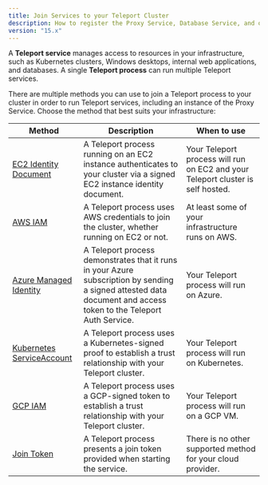 ```yaml
---
title: Join Services to your Teleport Cluster
description: How to register the Proxy Service, Database Service, and other Teleport services with your cluster.
version: "15.x"
---
```


A **Teleport service** manages access to resources in your infrastructure, such
as Kubernetes clusters, Windows desktops, internal web applications, and
databases. A single **Teleport process** can run multiple Teleport services.

There are multiple methods you can use to join a Teleport process to your
cluster in order to run Teleport services, including an instance of the Proxy
Service. Choose the method that best suits your infrastructure:

| Method                                                                             | Description                                                                                                                                                       | When to use                                                                     |
| ---------------------------------------------------------------------------------- | ----------------------------------------------------------------------------------------------------------------------------------------------------------------- | ------------------------------------------------------------------------------- |
| [EC2 Identity Document](/docs/agents/join-services-to-your-cluster/aws-ec2)        | A Teleport process running on an EC2 instance authenticates to your cluster via a signed EC2 instance identity document.                                          | Your Teleport process will run on EC2 and your Teleport cluster is self hosted. |
| [AWS IAM](/docs/agents/join-services-to-your-cluster/aws-iam)                      | A Teleport process uses AWS credentials to join the cluster, whether running on EC2 or not.                                                                       | At least some of your infrastructure runs on AWS.                               |
| [Azure Managed Identity](/docs/agents/join-services-to-your-cluster/azure)         | A Teleport process demonstrates that it runs in your Azure subscription by sending a signed attested data document and access token to the Teleport Auth Service. | Your Teleport process will run on Azure.                                        |
| [Kubernetes ServiceAccount](/docs/agents/join-services-to-your-cluster/kubernetes) | A Teleport process uses a Kubernetes-signed proof to establish a trust relationship with your Teleport cluster.                                                   | Your Teleport process will run on Kubernetes.                                   |
| [GCP IAM](/docs/agents/join-services-to-your-cluster/gcp)                          | A Teleport process uses a GCP-signed token to establish a trust relationship with your Teleport cluster.                                                          | Your Teleport process will run on a GCP VM.                                     |
| [Join Token](/docs/agents/join-services-to-your-cluster/join-token)                | A Teleport process presents a join token provided when starting the service.                                                                                      | There is no other supported method for your cloud provider.                     |

